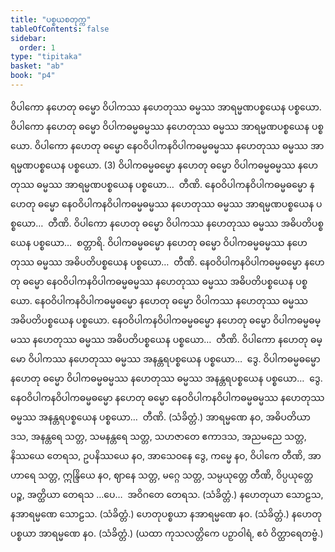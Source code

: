 ```yaml
---
title: "ပစ္စယစတုက္က"
tableOfContents: false
sidebar:
  order: 1
type: "tipitaka"
basket: "ab"
book: "p4"
---
```



<DynamicBreadcrumb />

<Division number="47" book="p4" e="ch" v="39" p="482">

<Paragraph number="152" book="p4">
ဝိပါကော နဟေတု ဓမ္မော ဝိပါကဿ နဟေတုဿ ဓမ္မဿ အာရမ္မဏပစ္စယေန ပစ္စယော. ဝိပါကော နဟေတု ဓမ္မော ဝိပါကဓမ္မဓမ္မဿ နဟေတုဿ ဓမ္မဿ အာရမ္မဏပစ္စယေန ပစ္စယော. ဝိပါကော နဟေတု ဓမ္မော နေဝဝိပါကနဝိပါကဓမ္မဓမ္မဿ နဟေတုဿ ဓမ္မဿ အာရမ္မဏပစ္စယေန ပစ္စယော. (3)
</Paragraph>

<Paragraph number="153" book="p4">
ဝိပါကဓမ္မဓမ္မော နဟေတု ဓမ္မော ဝိပါကဓမ္မဓမ္မဿ နဟေတုဿ ဓမ္မဿ အာရမ္မဏပစ္စယေန ပစ္စယော…  တီဏိ.
</Paragraph>

<Paragraph number="154" book="p4">
နေဝဝိပါကနဝိပါကဓမ္မဓမ္မော နဟေတု ဓမ္မော နေဝဝိပါကနဝိပါကဓမ္မဓမ္မဿ နဟေတုဿ ဓမ္မဿ အာရမ္မဏပစ္စယေန ပစ္စယော…  တီဏိ.
</Paragraph>

</Division>
<Division number="48" book="p4" e="ch" v="39" p="482">

<Paragraph number="155" book="p4">
ဝိပါကော နဟေတု ဓမ္မော ဝိပါကဿ နဟေတုဿ ဓမ္မဿ အဓိပတိပစ္စယေန ပစ္စယော…  စတ္တာရိ.
</Paragraph>

<Paragraph number="156" book="p4">
ဝိပါကဓမ္မဓမ္မော နဟေတု ဓမ္မော ဝိပါကဓမ္မဓမ္မဿ နဟေတုဿ ဓမ္မဿ အဓိပတိပစ္စယေန ပစ္စယော…  တီဏိ.
</Paragraph>

<Paragraph number="157" book="p4">
နေဝဝိပါကနဝိပါကဓမ္မဓမ္မော နဟေတု ဓမ္မော နေဝဝိပါကနဝိပါကဓမ္မဓမ္မဿ နဟေတုဿ ဓမ္မဿ အဓိပတိပစ္စယေန ပစ္စယော. နေဝဝိပါကနဝိပါကဓမ္မဓမ္မော နဟေတု ဓမ္မော ဝိပါကဿ နဟေတုဿ ဓမ္မဿ အဓိပတိပစ္စယေန ပစ္စယော. နေဝဝိပါကနဝိပါကဓမ္မဓမ္မော နဟေတု ဓမ္မော ဝိပါကဓမ္မဓမ္မဿ နဟေတုဿ ဓမ္မဿ အဓိပတိပစ္စယေန ပစ္စယော…  တီဏိ.
</Paragraph>

</Division>
<Division number="49" book="p4" e="ch" v="39" p="483">

<Paragraph number="158" book="p4">
ဝိပါကော နဟေတု ဓမ္မော ဝိပါကဿ နဟေတုဿ ဓမ္မဿ အနန္တရပစ္စယေန ပစ္စယော…  ဒွေ.
</Paragraph>

<Paragraph number="159" book="p4">
ဝိပါကဓမ္မဓမ္မော နဟေတု ဓမ္မော ဝိပါကဓမ္မဓမ္မဿ နဟေတုဿ ဓမ္မဿ အနန္တရပစ္စယေန ပစ္စယော…  ဒွေ.
</Paragraph>

<Paragraph number="160" book="p4">
နေဝဝိပါကနဝိပါကဓမ္မဓမ္မော နဟေတု ဓမ္မော နေဝဝိပါကနဝိပါကဓမ္မဓမ္မဿ နဟေတုဿ ဓမ္မဿ အနန္တရပစ္စယေန ပစ္စယော…  တီဏိ. (သံခိတ္တံ.)
</Paragraph>

</Division>
<Division number="50" book="p4" e="ch" v="39" p="483">

<Paragraph number="161" book="p4">
အာရမ္မဏေ နဝ, အဓိပတိယာ ဒသ, အနန္တရေ သတ္တ, သမနန္တရေ သတ္တ, သဟဇာတေ ဧကာဒသ, အညမညေ သတ္တ, နိဿယေ တေရသ, ဥပနိဿယေ နဝ, အာသေဝနေ ဒွေ, ကမ္မေ နဝ, ဝိပါကေ တီဏိ, အာဟာရေ သတ္တ, ဣန္ဒြိယေ နဝ, ဈာနေ သတ္တ, မဂ္ဂေ သတ္တ, သမ္ပယုတ္တေ တီဏိ, ဝိပ္ပယုတ္တေ ပဉ္စ, အတ္ထိယာ တေရသ …ပေ…  အဝိဂတေ တေရသ. (သံခိတ္တံ.)
</Paragraph>

<Paragraph number="162" book="p4">
နဟေတုယာ သောဠသ, နအာရမ္မဏေ သောဠသ. (သံခိတ္တံ.)
</Paragraph>

<Paragraph number="163" book="p4">
ဟေတုပစ္စယာ နအာရမ္မဏေ နဝ. (သံခိတ္တံ.)
</Paragraph>

<Paragraph number="164" book="p4">
နဟေတုပစ္စယာ အာရမ္မဏေ နဝ. (သံခိတ္တံ.)
</Paragraph>

<Paragraph number="165" book="p4">
(ယထာ ကုသလတ္တိကေ ပဉှာဝါရံ, ဧဝံ ဝိတ္ထာရေတဗ္ဗံ.)
</Paragraph>
</Division>